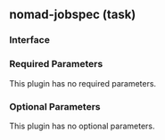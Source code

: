 ## nomad-jobspec (task)

### Interface

### Required Parameters

This plugin has no required parameters.

### Optional Parameters

This plugin has no optional parameters.
